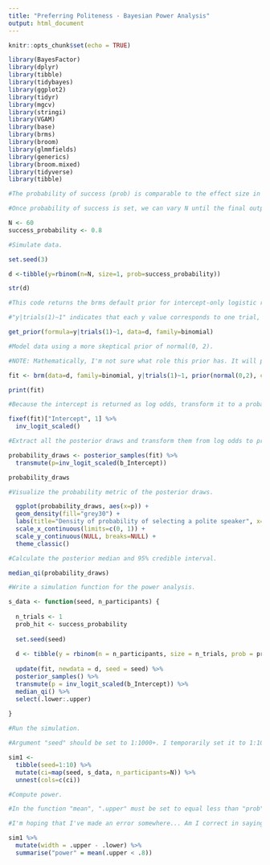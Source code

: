 ```yaml
---
title: "Preferring Politeness - Bayesian Power Analysis"
output: html_document
---
```


```r

knitr::opts_chunk$set(echo = TRUE)

```

```r

library(BayesFactor)
library(dplyr)
library(tibble)
library(tidybayes)
library(ggplot2)
library(tidyr)
library(mgcv)
library(stringi)
library(VGAM)
library(base)
library(brms)
library(broom)
library(glmmfields)
library(generics)
library(broom.mixed)
library(tidyverse)
library(tibble)

```

```r

#The probability of success (prob) is comparable to the effect size in a frequentist power analysis. NOTE: I am not sure how to compute a value for the probability of success given that we are trying to detect a moderate effect.

#Once probability of success is set, we can vary N until the final output is our desired power.

N <- 60
success_probability <- 0.8

```


```r

#Simulate data.

set.seed(3)

d <-tibble(y=rbinom(n=N, size=1, prob=success_probability))

str(d)

```

```r

#This code returns the brms default prior for intercept-only logistic regression models. I don't understand the output, but according to the internet, it's a liberal prior. 

#"y|trials(1)~1" indicates that each y value corresponds to one trial, representing n=1 of the sample.

get_prior(formula=y|trials(1)~1, data=d, family=binomial)

```

```r

#Model data using a more skeptical prior of normal(0, 2). 

#NOTE: Mathematically, I'm not sure what role this prior has. It will probably have to be adjusted.

fit <- brm(data=d, family=binomial, y|trials(1)~1, prior(normal(0,2), class=Intercept), seed=3)

```

```r

print(fit)

```

```r

#Because the intercept is returned as log odds, transform it to a probability metric.

fixef(fit)["Intercept", 1] %>% 
  inv_logit_scaled()

```

```r

#Extract all the posterior draws and transform them from log odds to probability metrics.

probability_draws <- posterior_samples(fit) %>% 
  transmute(p=inv_logit_scaled(b_Intercept))

probability_draws

```
```r

#Visualize the probability metric of the posterior draws.

  ggplot(probability_draws, aes(x=p)) +
  geom_density(fill="grey30") +
  labs(title="Density of probability of selecting a polite speaker", x="Probability of selecting a polite speaker") +
  scale_x_continuous(limits=c(0, 1)) +
  scale_y_continuous(NULL, breaks=NULL) +
  theme_classic()

```

```r

#Calculate the posterior median and 95% credible interval.

median_qi(probability_draws)

```

```r

#Write a simulation function for the power analysis.

s_data <- function(seed, n_participants) {
  
  n_trials <- 1
  prob_hit <- success_probability
  
  set.seed(seed)
  
  d <- tibble(y = rbinom(n = n_participants, size = n_trials, prob = prob_hit))
  
  update(fit, newdata = d, seed = seed) %>% 
  posterior_samples() %>% 
  transmute(p = inv_logit_scaled(b_Intercept)) %>% 
  median_qi() %>% 
  select(.lower:.upper)
  
}
```

```r

#Run the simulation.

#Argument "seed" should be set to 1:1000+. I temporarily set it to 1:10 for ease running and rerunning simulation while editing code. 

sim1 <- 
  tibble(seed=1:10) %>% 
  mutate(ci=map(seed, s_data, n_participants=N)) %>% 
  unnest(cols=c(ci))

```

```r

#Compute power. 

#In the function "mean", ".upper" must be set to equal less than "prob" and "prob_hit" in code chunks {r simulate data} and {r simulation function}, respectively.

#I'm hoping that I've made an error somewhere... Am I correct in saying this output indicates that even if 80% of children in a particular age group possess preference for a polite speaker, with 60 participants we can only expect to detect the effect with 20% power?

sim1 %>% 
  mutate(width = .upper - .lower) %>% 
  summarise("power" = mean(.upper < .8))

```
